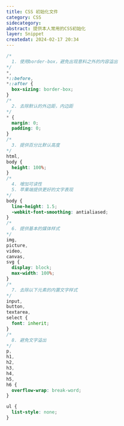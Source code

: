 ```yaml
---
title: CSS 初始化文件
category: CSS
sidecategory:
abstract: 提供本人常用的CSS初始化
layer: Snippet
createdat: 2024-02-17 20:34
---
```


```scss
/*
  1. 使用border-box，避免出现意料之外的内容溢出
*/
*,
*::before,
*::after {
  box-sizing: border-box;
}
/*
  2. 去除默认的外边距，内边距
*/
* {
  margin: 0;
  padding: 0;
}
/*
  3. 提供百分比默认高度
*/
html,
body {
  height: 100%;
}
/*
  4. 增加可读性
  5. 苹果端提供更好的文字表现
*/
body {
  line-height: 1.5;
  -webkit-font-smoothing: antialiased;
}
/*
  6. 提供基本的媒体样式
*/
img,
picture,
video,
canvas,
svg {
  display: block;
  max-width: 100%;
}
/*
  7. 去除以下元素的内置文字样式
*/
input,
button,
textarea,
select {
  font: inherit;
}
/*
  8. 避免文字溢出
*/
p,
h1,
h2,
h3,
h4,
h5,
h6 {
  overflow-wrap: break-word;
}

ul {
  list-style: none;
}
```
